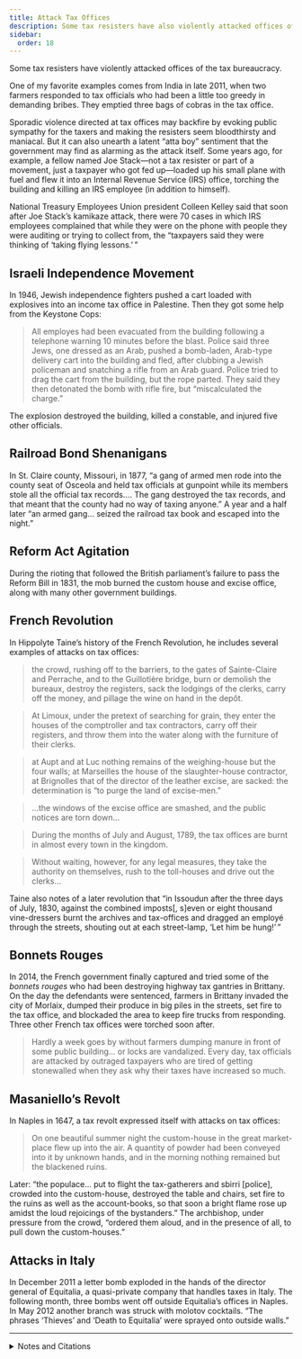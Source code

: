 ```yaml
---
title: Attack Tax Offices
description: Some tax resisters have also violently attacked offices of the tax bureaucracy.
sidebar:
  order: 18
---
```


Some tax resisters have violently attacked offices of the tax bureaucracy.

One of my favorite examples comes from India in late 2011, when two farmers responded to tax officials who had been a little too greedy in demanding bribes.
They emptied three bags of cobras in the tax office.

Sporadic violence directed at tax offices may backfire by evoking public sympathy for the taxers and making the resisters seem bloodthirsty and maniacal.
But it can also unearth a latent “atta boy” sentiment that the government may find as alarming as the attack itself.
Some years ago, for example, a fellow named Joe Stack—not a tax resister or part of a movement, just a taxpayer who got fed up—loaded up his small plane with fuel and flew it into an Internal Revenue Service (IRS) office, torching the building and killing an IRS employee (in addition to himself).

National Treasury Employees Union president Colleen Kelley said that soon after Joe Stack’s kamikaze attack, there were 70 cases in which IRS employees complained that while they were on the phone with people they were auditing or trying to collect from, the “taxpayers said they were thinking of ‘taking flying lessons.’ ”

## <Badge text="Example" size="medium" /> Israeli Independence Movement

In 1946, Jewish independence fighters pushed a cart loaded with explosives into an income tax office in Palestine.
Then they got some help from the Keystone Cops:

> All employes had been evacuated from the building following a telephone warning 10 minutes before the blast.
> Police said three Jews, one dressed as an Arab, pushed a bomb-laden, Arab-type delivery cart into the building and fled, after clubbing a Jewish policeman and snatching a rifle from an Arab guard.
> Police tried to drag the cart from the building, but the rope parted.
> They said they then detonated the bomb with rifle fire, but “miscalculated the charge.”

The explosion destroyed the building, killed a constable, and injured five other officials.

## <Badge text="Example" size="medium" /> Railroad Bond Shenanigans

In St. Claire county, Missouri, in 1877, “a gang of armed men rode into the county seat of Osceola and held tax officials at gunpoint while its members stole all the official tax records.…
The gang destroyed the tax records, and that meant that the county had no way of taxing anyone.”
A year and a half later “an armed gang… seized the railroad tax book and escaped into the night.”

## <Badge text="Example" size="medium" /> Reform Act Agitation

During the rioting that followed the British parliament’s failure to pass the Reform Bill in 1831, the mob burned the custom house and excise office, along with many other government buildings.

## <Badge text="Example" size="medium" /> French Revolution

In Hippolyte Taine’s history of the French Revolution, he includes several examples of attacks on tax offices:

> the crowd, rushing off to the barriers, to the gates of Sainte-Claire and Perrache, and to the Guillotière bridge, burn or demolish the bureaux, destroy the registers, sack the lodgings of the clerks, carry off the money, and pillage the wine on hand in the depôt.

> At Limoux, under the pretext of searching for grain, they enter the houses of the comptroller and tax contractors, carry off their registers, and throw them into the water along with the furniture of their clerks.

> at Aupt and at Luc nothing remains of the weighing-house but the four walls; at Marseilles the house of the slaughter-house contractor, at Brignolles that of the director of the leather excise, are sacked: the determination is “to purge the land of excise-men.”

> …the windows of the excise office are smashed, and the public notices are torn down…

> During the months of July and August, 1789, the tax offices are burnt in almost every town in the kingdom.

> Without waiting, however, for any legal measures, they take the authority on themselves, rush to the toll-houses and drive out the clerks…

Taine also notes of a later revolution that “in Issoudun after the three days of July, 1830, against the combined imposts[, s]even or eight thousand vine-dressers burnt the archives and tax-offices and dragged an employé through the streets, shouting out at each street-lamp, ‘Let him be hung!’ ”

## <Badge text="Example" size="medium" /> Bonnets Rouges

In 2014, the French government finally captured and tried some of the <i>bonnets rouges</i> who had been destroying highway tax gantries in Brittany.
On the day the defendants were sentenced, farmers in Brittany invaded the city of Morlaix, dumped their produce in big piles in the streets, set fire to the tax office, and blockaded the area to keep fire trucks from responding.
Three other French tax offices were torched soon after.
> Hardly a week goes by without farmers dumping manure in front of some public building… or locks are vandalized.
> Every day, tax officials are attacked by outraged taxpayers who are tired of getting stonewalled when they ask why their taxes have increased so much.

## <Badge text="Example" size="medium" /> Masaniello’s Revolt

In Naples in 1647, a tax revolt expressed itself with attacks on tax offices:

> On one beautiful summer night the custom-house in the great market-place flew up into the air.
> A quantity of powder had been conveyed into it by unknown hands, and in the morning nothing remained but the blackened ruins.

Later: “the populace… put to flight the tax-gatherers and sbirri [police], crowded into the custom-house, destroyed the table and chairs, set fire to the ruins as well as the account-books, so that soon a bright flame rose up amidst the loud rejoicings of the bystanders.”
The archbishop, under pressure from the crowd, “ordered them aloud, and in the presence of all, to pull down the custom-houses.”

## <Badge text="Example" size="medium" /> Attacks in Italy

In December 2011 a letter bomb exploded in the hands of the director general of Equitalia, a quasi-private company that handles taxes in Italy.
The following month, three bombs went off outside Equitalia’s offices in Naples.
In May 2012 another branch was struck with molotov cocktails. “The phrases ‘Thieves’ and ‘Death to Equitalia’ were sprayed onto outside walls.”

<hr />

<details>
<summary>Notes and Citations</summary>

* Satherely, Jessica “The tax office that really is a nest of vipers: Farmers dump forty snakes—including deadly cobras—in protest against bribes” <i>Daily Mail Online</i> 1 December 2011
* Cacas, Max “NTEU concerned about fed worker safety” <i>Federal News Radio</i> 10 March 2010
* “Palestine Tax Office Bombed” Associated Press dispatch in the <i>Pittsburgh Post-Gazette</i> 21 November 1946, p. 2
* Thelen, David R. <i>Paths of Resistance: Tradition and Dignity in Industrializing Missouri</i> (1986) p. 68
* Molesworth, W.N. <i>The History of the Reform Bill of 1832</i> (1865) pp. 295–96
* Taine, Hippolyte <i>The French Revolution</i>, Vol I. (1897) pp. 15–17, 271–74
* [“French farmers torch tax office in Brittany protest”](https://www.bbc.com/news/world-europe-29294096) <i>BBC News</i> 20 September 2014
* Giraud, Jean-Baptiste [“Ras-le-bol-fiscal: Quatre perceptions ont brûlé depuis la rentrée”](https://www.economiematin.fr/news-ras-le-bol-fiscal-incendies-perceptions-revolution) <i>ÉconomieMatin</i> 3 October 2014
* von Reumont, Alfred <i>The Carafas of Maddaloni</i> (1854) pp. 303–04, 310
* Pisa, Nick “Soldiers may be deployed to protect Italian tax offices” <i>The Telegraph</i> 13 May 2012

</details>
